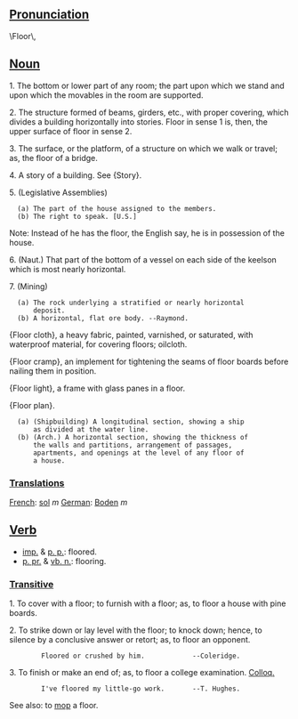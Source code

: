 ==[[Pronunciation]]==
\Floor\,

==[[Noun]]==

1. The bottom or lower part of any room; the part upon which we stand and upon which the movables in the room are  supported.

2. The structure formed of beams, girders, etc., with proper covering, which divides a building horizontally into stories. Floor in sense 1 is, then, the upper surface of  floor in sense 2.

3. The surface, or the platform, of a structure on which we walk or travel; as, the floor of a bridge.

4. A story of a building. See {Story}.

5. (Legislative Assemblies) 
   (a) The part of the house assigned to the members.
   (b) The right to speak. [U.S.]

Note: Instead of he has the floor, the English say, he is in possession of the house.

6. (Naut.) That part of the bottom of a vessel on each side of the keelson which is most nearly horizontal.

7. (Mining)
   (a) The rock underlying a stratified or nearly horizontal
       deposit.
   (b) A horizontal, flat ore body. --Raymond.

{Floor cloth}, a heavy fabric, painted, varnished, or saturated, with waterproof material, for covering floors; oilcloth.

{Floor cramp}, an implement for tightening the seams of floor boards before nailing them in position.

{Floor light}, a frame with glass panes in a floor.

{Floor plan}.
   (a) (Shipbuilding) A longitudinal section, showing a ship
       as divided at the water line.
   (b) (Arch.) A horizontal section, showing the thickness of
       the walls and partitions, arrangement of passages,
       apartments, and openings at the level of any floor of
       a house.

===[[Translations]]===

[[French]]: [[sol]] ''m''
[[German]]: [[Boden]] ''m''

==[[Verb]]==
* [[imp.]] & [[p. p.]]: floored.
*[[p. pr.]] & [[vb. n.]]: flooring.

===[[Transitive]]===
1. To cover with a floor; to furnish with a floor; as, to floor a house with pine boards.

2. To strike down or lay level with the floor; to knock down; hence, to silence by a conclusive answer or retort; as, to floor an opponent.

         Floored or crushed by him.            --Coleridge.

3. To finish or make an end of; as, to floor a college examination. [[Colloq.]]

         I've floored my little-go work.       --T. Hughes.

See also: to [[mop]] a floor.